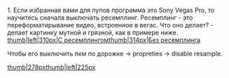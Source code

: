 1. Если избранная вами для пупов программа это Sony Vegas Pro, то научитесь сначала выключать ресемплинг. Ресемплинг - это переформатирывание видео, встроенное в вегас. Что оно делает? - делает картинку мутной и грязной, как в примере ниже. 
​​​​
[[Файл:Resample.jpg|thumb|left|310px|С ресемплингом]][[Файл:Without.jpg|thumb|314px|Без ресемплинга]]














Чтобы его выключить пкм по дорожке -> propreties -> disable resample.


[[Файл:2018-04-21_17-13-28.png|thumb|278px]][[Файл:2018-04-21_17-15-45.png|thumb|left|225px]]